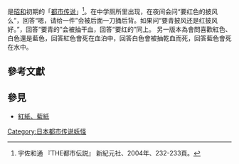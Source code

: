 {{jp|j='''赤マント'''|hg=あかマント|rm=aka manto}}是[[昭和|昭和]]初期的「[[都市传说|都市传说]]」<ref>宇佐和通 『THE都市伝説』 新紀元社、2004年、232-233頁。</ref>。在中学厕所里出现，在夜间会问“要红色的披风么”，回答“嗯，请给一件”会被后面一刀捅后背。如果问“要青披风还是红披风好。”，回答“要青的”会被抽干血，回答“要红的”同上。
另一版本為會問喜歡紅色、白色還是藍色，回答紅色會死在血泊中，回答白色會被抽乾血而死，回答藍色會死在水中。

== 參考文獻 ==
{{reflist}}

==參見==
*[[紅紙、藍紙|紅紙、藍紙]]{{Japan-stub}}
{{DEFAULTSORT:あかまんと}}
[[Category:日本都市传说妖怪|Category:日本都市传说妖怪]]